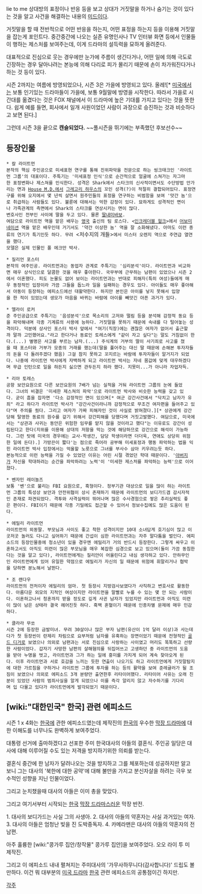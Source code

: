 lie to me
상대방의 표정이나 반응 등을 보고 상대가 거짓말을 하거나 숨기는 것이 있다는 것을 알고 사건을 해결하는 내용의 [[미드]]이다.

거짓말을 할 때 전반적으로 어떤 반응을 하는지, 어떤 표정을 하는지 등을 이용해 거짓말을 잡는게 포인트다. 중간중간에 나오는 실존 유명인사나 TV 인터뷰 화면 등에서 인물들이 행하는 제스처를 보여주는데, 이게 드라마의 설득력을 묘하게 올려준다.

대표적으로 진심으로 웃는 경우에만 눈가에 주름이 생긴다거나, 어떤 일에 의해 극도로 긴장하는 경우 달아나려는 본능에 의해 다리로 피가 몰리기 때문에 손이 차가워진다거나 하는 것 등이 있다.

시즌 2까지는 여름에 방영되었으나, 시즌 3은 가을에 방영되고 있다. 올레![* [[미국]]에서는 보통 인기있는 드라마들이 가을에, 보통 9월말에 방영을 시작한다. 따라서 가을로 시간대를 옮겼다는 것은 FOX 채널에서 이 드라마에 높은 기대를 가지고 있다는 것을 뜻한다. 쉽게 예를 들면, 회사에서 일개 사원이었던 사람이 과장으로 승진하는 것과 비슷하다고 보면 된다.]

그런데 시즌 3을 끝으로 '''캔슬되었다.''' ~~풀시즌을 뛰기에는 부족했던 후보선수~~

== 등장인물 ==
 * 칼 라이트먼
 본작의 핵심 주인공으로 미세표현 연구를 통해 진위파악을 전문으로 하는 씽크태크인 '라이트먼 그룹'의 대표이다. 주특기는 '미세표정 인식'으로 순간적으로 얼굴에 스쳐가는 자그마한 표정변화나 제스쳐를 인식한다. 성격은 Shark에서 스타크의 신사적이면서도 수단방법 안가리는 면과 [[House M.D.]]에서 [[그레고리 하우스]]의 꼬인 성격(?)이 적절히 결합되어있다. 표정연구를 위해 오지에서 몇 년씩 살면서 원주민들의 표정을 연구하는 비범함을 보여 '맛간 놈'으로 취급하는 사람들도 있다. 불륜에 대해서는 억한 감정이 있다. 묘하게도 성격적인 면이나 가족관계의 측면에서 Shark의 스타크를 연상시키는 면이 많다.
 변호사인 전부인 사이에 딸을 두고 있다. 물론 [[딸내미바보]].
 여담으로 라이트먼 역을 맡은 배우는 [[영국]] 출신의 팀 로스다. <[[인크레더블 헐크]]>에서 [[어보미네이션(마블 코믹스)|어보미네이션]] 역을 맡은 배우인데 거기서도 '약간 이상한 놈' 역을 잘 소화해냈다. 아마도 이런 종류의 연기가 특기인듯 하다. 무려 <저수지의 개들>에서 미스터 오렌지 역으로 주연급 열연을 했다.
 모델은 실제 인물인 폴 에크만 박사.

 * 질리언 포스터
 본작의 여주인공. 라이트먼과는 동업자 관계로 주특기는 '심리분석'이다. 라이트먼과 비교하면 매우 상식인으로 달콤한 것을 매우 좋아한다. 국무부에 근무하는 남편이 있었으나 시즌 2에서 이혼했다. 피도 눈물도 없어 보이는 라이트먼과는 반대로 피해자(특히 여성)들에게 매우 동정적인 입장이라 가끔 그들을 돕느라 일을 실패하는 경우도 있다. 아이들도 매우 좋아해서 아동이 등장하는 에피소드에선 대활약한다. 하지만 본인은 아이를 낳지 못해서 입양을 한 적이 있었는데 생모가 마음을 바뀌는 바람에 아이를 빼앗긴 아픈 과거가 있다.

 * 엘라이 로커
 준 주인공급으로 주특기는 '음성분석'으로 목소리의 고저와 떨림 등을 분석해 감정적 동요 등을 파악해내며 각종 기계류의 사용에 능하다. 거짓말을 못하기 때문에 속내를 다 털어놓는 성격이다. 덕분에 상사인 포스터 박사 앞에서 "여기(직장)에는 괜찮은 여자가 없어서 출근할까 말까 고민했어요."라고 한다거나 동료인 토레스에게 "같이 자고 싶다"는 말도 거침없이 한다.(...) 별명은 사고를 부르는 남자.(...) 주식계의 거부의 딸이 사기죄로 사고를 쳤을 때 포스터와 거부가 모종의 거래를 했는데(딸을 풀어주는 대신 딸 때문에 손해본 투자자들의 돈을 다 돌려주겠다 했음) 그걸 참지 못하고 꼬지르는 바람에 투자자들이 알거지가 되었다. 나중에 라이트먼 박사에게 자백하게 되고 라이트먼 박사는 자네 몸값에 맞게 대우하겠다며 무급 인턴으로 일을 하든지 싫으면 관두든지 하라 했다. 지못미...가 아니라 자업자득.


 * 리아 토레스
 공항 보안요원으로 다른 보안요원의 7배가 넘는 실적을 거둬 라이트먼 그룹의 눈에 들었다. 그녀의 비결은 '미세한 제스쳐의 파악'으로 라이트먼 박사와 비슷한 능력을 갖고 있다. 굳이 흠을 잡자면 '다소 감정적인 면이 있으며[* 여군 강간사건에서 "닥치고 남자가 유죄" 라고 하다가 라이트먼 박사가 "강간사건이라니까 감정적으로 무조건 여자편을 들어주고 있다"며 주의를 줬다. 그리고 여자가 가짜 피해자인 것이 사실로 밝혀졌다.][* 상관에게 강간당해 탈영한 동료의 원수를 갚기 위해서 강간피해를 당했다며 거짓고발했다. 여담으로, 미국에서는 "상관과 사귀는 동안은 위험한 임무를 맡지 않을 것이라고 했다"는 이유로도 강간이 성립된다고 한다(지위를 이용해 상대의 저항을 막는 것에 해당하므로 강간으로 해석이 가능하다. 그런 탓에 미국의 경우에는 교사-학생간, 담당 학생이라면 더더욱, 연애도 상당히 위험한 일에 든다).] 가방끈이 짧다'는 점으로 죽어라 공부해 미세표정과 행동 파악하는 법을 익힌 라이트먼 박사 입장에서는 억울할 노릇으로 그녀를 부사수 삼아 키우려는듯 하다.
 본능적으로 이런 능력을 가질 수 있었던 이유는 어린 시절 겪었던 학대 때문이다. '[[아버지]]가 자신을 학대하려는 순간을 파악하려는 노력'이 '미세한 제스처를 파악하는 능력'으로 이어졌다.

 * 벤자민 레이놀즈
 보통 '벤'으로 불리는 FBI 요원으로, 흑형이다. 정부기관 대상으로 일을 많이 하는 라이트먼 그룹의 특성상 보안과 안전위협이 상시 존재하기 때문에 라이트먼의 보디가드겸 감시자적인 존재로 파견되었다. 격투와 사격실력이 뛰어나며 많은 수사경험으로 쌓은 추리실력도 좋은 편이다. FBI이기 때문에 각종 기밀에도 접근할 수 있어서 정보수집에도 많은 도움이 된다.

 * 에밀리 라이트먼
 라이트먼의 외동딸. 부모님과 사이도 좋고 착한 성격이지만 10대 소녀답게 호기심이 많고 이곳저곳 놀러도 다니고 싶어하기 때문에 간섭이 심한 라이트먼과는 자주 말다툼을 벌인다. 에피소드의 등장인물중에 청소년이 있을 경우엔 에밀리가 거의 반드시 등장한다. 그렇게 싸우고 이혼하고서도 아직도 미련이 많은 부모님을 매우 복잡한 심경으로 보고 있으며(둘이 가끔 동침한다는 것을 알고 있다), 라이트먼에게는 질리안이 어울린다고 내심 생각하고 있다. 안하무인인 라이트먼에게 있어 유일한 약점으로 에밀리가 자신의 일 때문에 위험에 휘말리거나 협박을 당하면 분노해서 날뛴다.

 * 조 랜다우
 라이트먼의 전처이자 에밀리의 엄마. 첫 등장시 지방검사보였다가 사직하고 변호사로 활동한다. 아름다운 외모의 지적인 여성이지만 라이트먼을 말빨로 누를 수 있는 몇 안 되는 사람이다. 이혼하고나서 청혼까지 받을 정도로 깊게 사귄 남자가 있었지만 라이트먼과 아직도 미련이 많이 남은 상태라 결국 헤어진듯 하다. 흑백 혼혈이기 때문에 인종차별 문제에 매우 민감하다.

 * 클라라 무쏘
 시즌 2에 등장한 금발미녀. 무려 30살이나 많은 부자 남편(유산이 1억 달러 이상)과 사는데다가 첫 등장씬이 란제리 차림으로 요부처럼 남자를 유혹하는 장면이었기 때문에 전형적인 [[골드 디거]]로 보였으나 의외로 남편과는 서로 진심으로 사랑하는 사이였고 머리도 똑똑하고 선량한 사람이었다. 갑자기 사망한 남편의 살해혐의를 뒤집어쓰고 고생하던 중 라이트먼의 도움을 받아 누명을 벗고, 라이트먼과 그가 하는 일에 흥미를 가지게 되어 계속 찾아오게 된다. 이후 라이트먼과 서로 호감을 느끼는 듯한 연출이 나오기도 하고 라이트먼에게 거짓말탐지에 대한 가르침을 구하거나 라이트먼 그룹에 투자를 하는 등의 활약을 보여 준레귤러가 될 조짐이 보였으나 의외로 에피소드 3개 분량만 출연한후 리타이어했다. 리타이어 사유는 오래 친분이 있었던 사람의 범죄사실을 알게 되었으나 이를 즉각 알리지 않고 자수하기를 기다리며 입 다물고 있다가 라이트먼에게 발각되었기 때문이다.


== [wiki:"대한민국" 한국] 관련 에피소드 ==

시즌 1 x 4화는 [[한국]]에 관한 에피소드였는데 제작진의 [[한국]]의 우수한 [[막장 드라마]]에 대한 이해도를 너무나도 완벽하게 보여주었다.

대통령 선거에 출마하겠다고 선포한 주미 한국대사의 아들의 결혼식. 주인공 일당은 대사에 대해 이루어질 수도 있는 저격을 방지하기위한 의뢰를 받는다.

결혼식 중간에 한 남자가 달려나오는 것을 방지하고 그를 체포하는데 성공하지만 알고 보니 그는 대사의 '북한에 대한 공약'에 대해 불만을 가지고 분신자살을 하려는 극우 보수적인 성향을 지닌 인물이었다.

그리고 눈치챘을때 대사의 아들은 이미 총을 맞았다.

그리고 여기서부터 시작되는 [[한국]] [[막장 드라마]]스러운 막장 반전.

1. 대사의 보디가드는 사실 그의 사생아.
2. 대사의 아들의 약혼자는 사실 과거있는 여자.
3. 대사의 아들은 엄청난 빚을 진 도박중독자.
4. 카메라맨은 대사의 아들의 약혼자의 전 남편.

아주 훌륭한 [wiki:"콩가루 집안/창작물" 콩가루 집안]을 보여주었다. 오오 라이 투 미 제작진.

그리고 이 에피소드 내내 펼쳐지는 주미대사의 '가무사하무니다(감사합니다)' 드립도 볼만하다. 이건 뭐 대부분의 [[미국 드라마]] [[한국]] 관련 에피소드의 공통점이긴 하지만.

[[각주]]

